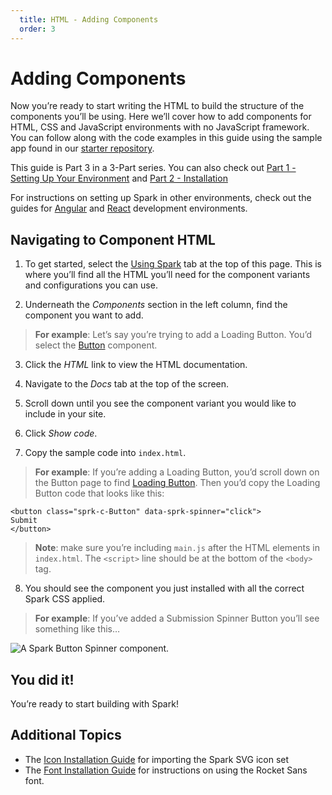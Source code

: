 ```yaml
---
  title: HTML - Adding Components
  order: 3
---
```



# Adding Components

Now you’re ready to start writing the HTML to build the structure
of the components you’ll be using. Here we’ll cover how to add
components for HTML, CSS and JavaScript environments with no
JavaScript framework. You can follow along with the code examples
in this guide using the sample app found in our <a href="https://github.com/sparkdesignsystem/spark-starter-html/" target="_blank">starter repository</a>.

This guide is Part 3 in a 3-Part series. You can also check out
[Part 1 - Setting Up Your Environment](./html-environment-setup) and
[Part 2 - Installation](./html-installation)

For instructions on setting up Spark in other environments, check out the
guides for [Angular](./angular) and [React](./react) development environments.

## Navigating to Component HTML

1. To get started, select the <a href="../using-spark" target="_blank">Using Spark</a>
tab at the top of this page. This is where you’ll find all the HTML you’ll
need for the component variants and configurations you can use.

2. Underneath the *Components* section in the left column, find the component
you want to add.

> **For example**: Let’s say you’re trying to add a Loading Button. You’d
select the <a href="../using-spark/components/button" target="_blank">Button</a> component.

3. Click the *HTML* link to view the HTML documentation.

4. Navigate to the *Docs* tab at the top of the screen.

5. Scroll down until you see the component variant you would like to
include in your site.

6. Click *Show code*.

7. Copy the sample code into `index.html`.

> **For example**: If you’re adding a Loading Button, you’d scroll
down on the Button page to find <a href="https://html.sparkdesignsystem.com/?path=/docs/components-button--loading" target="_blank">Loading Button</a>.
Then you’d copy the Loading Button code that looks like this:

```
<button class="sprk-c-Button" data-sprk-spinner="click">
Submit
</button>
```

> **Note**: make sure you’re including `main.js` after the HTML
elements in `index.html`. The `<script>` line should be at the
bottom of the `<body>` tag.

8. You should see the component you just installed with all the
correct Spark CSS applied.

> **For example**: If you’ve added a Submission Spinner Button
you’ll see something like this…

<div class="sprk-u-Measure">
  <img
    class="sprk-u-mbm"
    style="margin: auto; display: block;"
    src={spinnergif}
    alt="A Spark Button Spinner component."/>
</div>

## You did it!

You’re ready to start building with Spark!

## Additional Topics

* The [Icon Installation Guide](./installing-icons) for
importing the Spark SVG icon set
* The [Font Installation Guide](./installing-fonts) for
instructions on using the Rocket Sans font.